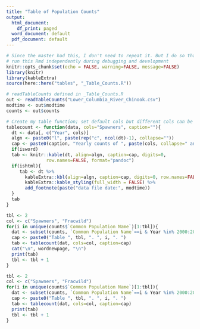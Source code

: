 ```yaml
---
title: "Table of Population Counts"
output:
  html_document:
    df_print: paged
  word_document: default
  pdf_document: default
---
```


```r
# Since the master had this, I don't need to repeat it. But I do so that I can
# run this Rmd independently during debugging and development
knitr::opts_chunk$set(echo = FALSE, warning=FALSE, message=FALSE)
library(knitr)
library(kableExtra)
source(here::here("tables", "_Table_Counts.R"))
```

```r
# readTableCounts defined in _Table_Counts.R
out <- readTableCounts("Lower_Columbia_River_Chinook.csv")
modtime <- out$modtime
counts <- out$counts
```

```r
# Create my table function; set default cols but different cols can be passed in
tablecount <- function(data, cols="Spawners", caption=""){
  dt <- data[, c("Year", cols)]
  algn <- paste0("l", paste(rep("c", ncol(dt)-1), collapse=""))
  cap <- paste0(caption, "Yearly counts of ", paste(cols, collapse=" and "), " for ", min(dt$Year), " to ", max(dt$Year))
  if(isword)
  tab <- knitr::kable(dt, align=algn, caption=cap, digits=0, 
               row.names=FALSE, format="pandoc")
  if(ishtml){
     tab <- dt %>% 
       kableExtra::kbl(align=algn, caption=cap, digits=0, row.names=FALSE) %>% 
       kableExtra::kable_styling(full_width = FALSE) %>%
       add_footnote(paste("data file date:", modtime))
  }
  tab
}
```

```r
tbl <- 2
col <- c("Spawners", "Fracwild")
for(i in unique(counts$`Common Population Name`)[1:tbl]){
  dat <- subset(counts, `Common Population Name`==i & Year %in% 2000:2014)
  cap <- paste0("Table ", tbl, ". ", i, ". ")
  tab <- tablecount(dat, cols=col, caption=cap)
  cat("\n", wordnewpage, "\n")
  print(tab)
  tbl <- tbl + 1
}
```

```r
tbl <- 2
col <- c("Spawners", "Fracwild")
for(i in unique(counts$`Common Population Name`)[1:tbl]){
  dat <- subset(counts, `Common Population Name`==i & Year %in% 2000:2014)
  cap <- paste0("Table ", tbl, ". ", i, ". ")
  tab <- tablecount(dat, cols=col, caption=cap)
  print(tab)
  tbl <- tbl + 1
}
```

